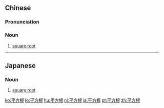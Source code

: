 ==Chinese==
{{zh-forms|type=21}}

===Pronunciation===
{{zh-pron
|m=píngfānggēn
|c=ping4 fong1 gan1
|cat=n
}}

===Noun===
{{zh-noun}}

# [[square root]]

----

==Japanese==
{{ja-kanjitab|へい|ほう|こん|yomi=on}}

===Noun===
{{ja-noun|へいほうこん}}

# [[square root]]

[[ko:平方根]]
[[lo:平方根]]
[[hu:平方根]]
[[nl:平方根]]
[[ja:平方根]]
[[pt:平方根]]
[[zh:平方根]]